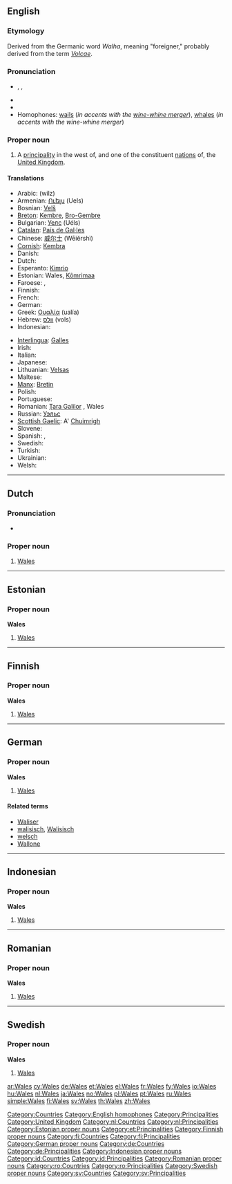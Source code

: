 {{also|wales}}
==English==

===Etymology===
Derived from the Germanic word ''Walha'', meaning "foreigner," probably derived from the term ''[[Volcae]]''.

===Pronunciation===
* {{a|UK|US}} {{enPR|wālz}}, {{IPA|/weɪlz/}}, {{SAMPA|/weIlz/}}
* {{audio|en-us-Wales.ogg|Audio (US)}}
* {{rhymes|eɪlz}}
* Homophones: [[wail]]s (''in accents with the [[wine-whine merger]]''), [[whale]]s (''in accents with the wine-whine merger'')

===Proper noun===
{{en-proper noun}}

# A [[principality]] in the west of, and one of the constituent [[nation]]s of, the [[United Kingdom]].

====Translations====
{{trans-top|a constituent nation of the UK}}
* Arabic: {{Arab|[[ويلز]]}} (wilz) {{f}}
* Armenian: [[Ուելս]] (Uels)
* Bosnian: [[Velš]] {{m}}
* [[Breton]]: [[Kembre]], [[Bro-Gembre]]
* Bulgarian: [[Уелс]] (Uéls)
* [[Catalan]]: [[País de Gal·les]] {{m}}
* Chinese: [[威尔士]] (Wēiěrshì)
* [[Cornish]]: [[Kembra]]
* Danish: {{t-|da|Wales}}
* Dutch: {{t+|nl|Wales|n}}
* Esperanto: [[Kimrio]]
* Estonian: Wales, [[Kõmrimaa]]
* Faroese: {{t-|fo|Wales|xs=Faroese}}, {{t-|fo|Kymru|xs=Faroese}}
* Finnish: {{t+|fi|Wales}}
* French: {{t+|fr|Pays de Galles|m}}
* German: {{t+|de|Wales|n}}
* Greek: [[Ουαλία]] (ualía) {{f}}
* Hebrew: [[וולס]] (vols)
* Indonesian: {{t-|id|Wales|xs=Indonesian}}
{{trans-mid}}
* [[Interlingua]]: [[Galles]]
* Irish: {{t|ga|Breatain Bheag|f|alt=an Bhreatain Bheag|xs=Irish}}
* Italian: {{t+|it|Galles}}
* Japanese: {{t+|ja|ウェールズ|tr=Wēruzu|sc=Jpan}}
* Lithuanian: [[Velsas]] {{m}}
* Maltese: {{t-|mt|Wales|xs=Maltese}}
* [[Manx]]: [[Bretin]]
* Polish: {{t+|pl|Walia|f}}
* Portuguese: {{t+|pt|País de Gales|m}}
* Romanian: [[Ţara Galilor]] {{f}}, Wales {{n}}
* Russian: [[Уэльс]] {{IPAchar|(Uɛ́l’s)}} {{m}}
* [[Scottish Gaelic]]: A' [[Cuimrigh|Chuimrigh]] {{f}}
* Slovene: {{t-|sl|Wales|m}}
* Spanish: {{t+|es|Gales}}, {{t-|es|País de Gales|m}}
* Swedish: {{t+|sv|Wales}}
* Turkish: {{t+|tr|Galler}}
* Ukrainian: {{t|uk|Уельс|m|tr=Uel’s|sc=Cyrl|xs=Ukrainian}}
* Welsh: {{t+|cy|Cymru|f|xs=Welsh}}
{{trans-bottom}}

[[Category:Countries]]
[[Category:English homophones]]
[[Category:Principalities]]
[[Category:United Kingdom]]

----

==Dutch==

===Pronunciation===
* {{IPA|lang=nl|/ʋeːls/}}

===Proper noun===
{{infl|nl|proper noun|g=n}}

# [[#English|Wales]]

[[Category:nl:Countries]]
[[Category:nl:Principalities]]

----

==Estonian==

===Proper noun===
'''Wales'''

# [[#English|Wales]]

[[Category:Estonian proper nouns]]
[[Category:et:Principalities]]

----

==Finnish==

===Proper noun===
'''Wales'''

# [[#English|Wales]]

[[Category:Finnish proper nouns]]
[[Category:fi:Countries]]
[[Category:fi:Principalities]]

----

==German==

===Proper noun===
'''Wales''' {{n}}

# [[#English|Wales]]

====Related terms====
* [[Waliser]]
* [[walisisch]], [[Walisisch]]
* [[welsch]]
* [[Wallone]]

[[Category:German proper nouns]]
[[Category:de:Countries]]
[[Category:de:Principalities]]

----

==Indonesian==

===Proper noun===
'''Wales'''

# [[#English|Wales]]

[[Category:Indonesian proper nouns]]
[[Category:id:Countries]]
[[Category:id:Principalities]]

----

==Romanian==

===Proper noun===
'''Wales'''

# [[#English|Wales]]

[[Category:Romanian proper nouns]]
[[Category:ro:Countries]]
[[Category:ro:Principalities]]

----

==Swedish==

===Proper noun===
'''Wales'''

# [[#English|Wales]]

[[Category:Swedish proper nouns]]
[[Category:sv:Countries]]
[[Category:sv:Principalities]]

[[ar:Wales]]
[[cy:Wales]]
[[de:Wales]]
[[et:Wales]]
[[el:Wales]]
[[fr:Wales]]
[[fy:Wales]]
[[io:Wales]]
[[hu:Wales]]
[[nl:Wales]]
[[ja:Wales]]
[[no:Wales]]
[[pl:Wales]]
[[pt:Wales]]
[[ru:Wales]]
[[simple:Wales]]
[[fi:Wales]]
[[sv:Wales]]
[[th:Wales]]
[[zh:Wales]]